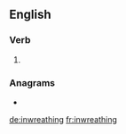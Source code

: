 ==English==

===Verb===
{{head|en|present participle}}

# {{present participle of|inwreathe|lang=en|nocat=1}}

===Anagrams===
* {{l|en|wearing thin}}

[[de:inwreathing]]
[[fr:inwreathing]]
